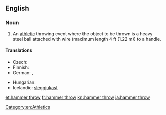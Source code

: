 ==English==
{{wikipedia}}
===Noun===
{{en-noun|-|head=[[hammer]] [[throw]]}}

# An [[athletic]] throwing event where the object to be thrown is a heavy steel ball attached with wire (maximum length 4 ft (1.22 m)) to a handle.

====Translations====
{{trans-top|athletic event where a heavy steel ball with a handle attached is thrown}}
* Czech: {{t|cs|hod kladivem|m}}
* Finnish: {{t+|fi|moukarinheitto}}
* German: {{t|de|Hammerwurf|m}}, {{t|de|Hammerwerfen|n}}
{{trans-mid}}
* Hungarian: {{t+|hu|kalapácsvetés}}
* Icelandic: [[sleggjukast]] {{n}}
{{trans-bottom}}

[[Category:en:Athletics]]

[[et:hammer throw]]
[[fr:hammer throw]]
[[kn:hammer throw]]
[[ja:hammer throw]]